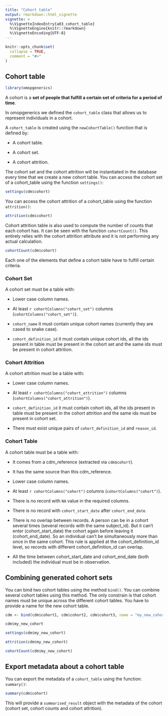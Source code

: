 ---
title: "Cohort table"
output: rmarkdown::html_vignette
vignette: >
  %\VignetteIndexEntry{a03_cohort_table}
  %\VignetteEngine{knitr::rmarkdown}
  %\VignetteEncoding{UTF-8}
---

```{r, include = FALSE}
knitr::opts_chunk$set(
  collapse = TRUE,
  comment = "#>"
)
```

## Cohort table

```{r, echo = FALSE, message = FALSE, warning = FALSE}
library(omopgenerics)
```

A cohort is a **set of people that fulfill a certain set of criteria for a period of time**.

In omopgenerics we defined the `cohort_table` class that allows us to represent individuals in a cohort.

A `cohort_table` is created using the `newCohortTable()` function that is defined by:

- A cohort table.

- A cohort set.

- A cohort attrition.

The cohort set and the cohort attrition will be instantiated in the database every time that we create a new cohort table. You can access the cohort set of a cohort_table using the function `settings()`:
```{r, eval = FALSE}
settings(cdm$cohort)
```

You can access the cohort attrition of a cohort_table using the function `attrition()`:
```{r, eval = FALSE}
attrition(cdm$cohort)
```

Cohort attrition table is also used to compute the number of counts that each cohort has. It can be seen with the function `cohortCount()`. This entirely relies with the cohort attrition attribute and it is not performing any actual calculation.
```{r, eval = FALSE}
cohortCount(cdm$cohort)
```

Each one of the elements that define a cohort table have to fulfill certain criteria.

### Cohort Set

A cohort set must be a table with:

- Lower case column names.

- At least `r cohortColumns("cohort_set")` columns (`cohortColumns("cohort_set")`).

- `cohort_name` it must contain unique cohort names (currently they are cased to snake case).

- `cohort_definition_id` it must contain unique cohort ids, all the ids present in table must be present in the cohort set and the same ids must be present in cohort attrition.

### Cohort Attrition

A cohort attrition must be a table with:

- Lower case column names.

- At least `r cohortColumns("cohort_attrition")` columns (`cohortColumns("cohort_attrition")`).

- `cohort_definition_id` it must contain cohort ids, all the ids present in table must be present in the cohort attrition and the same ids must be present in cohort set.

- There must exist unique pairs of `cohort_definition_id` and `reason_id`.

### Cohort Table

A cohort table must be a table with:

- It comes from a cdm_reference (extracted via `cdm$cohort`).

- It has the same source than this cdm_reference.

- Lower case column names.

- At least `r cohortColumns("cohort")` columns (`cohortColumns("cohort")`).

- There is no record with `NA` value in the required columns.

- There is no record with `cohort_start_date` after `cohort_end_date`.

- There is no overlap between records. A person can be in a cohort several times (several records with the same subject_id). But it can't enter (cohort_start_date) the cohort again before leaving it (cohort_end_date). So an individual can't be simultaneously more than once in the same cohort. This rule is applied at the cohort_definition_id level, so records with different cohort_definition_id can overlap.

- All the time between cohort_start_date and cohort_end_date (both included) the individual must be in observation.

## Combining generated cohort sets

You can bind two cohort tables using the method `bind()`. You can combine several cohort tables using this method. The only constrain is that cohort names must be unique across the different cohort tables. You have to provide a name for the new cohort table.

```{r, eval = FALSE}
cdm <- bind(cdm$cohort1, cdm$cohort2, cdm$cohort3, name = "my_new_cohort")

cdm$my_new_cohort

settings(cdm$my_new_cohort)

attrition(cdm$my_new_cohort)

cohortCount(cdm$my_new_cohort)
```


## Export metadata about a cohort table

You can export the metadata of a `cohort_table` using the function: `summary()`:
```{r, eval = FALSE}
summary(cdm$cohort)
```

This will provide a `summarised_result` object with the metadata of the cohort (cohort set, cohort counts and cohort attrition).
